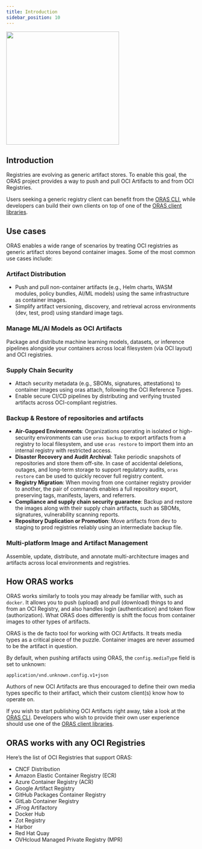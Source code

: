 ```yaml
---
title: Introduction
sidebar_position: 10
---
```


<img src="/img/oras.png" width="300" />

## Introduction

Registries are evolving as generic artifact stores.
To enable this goal, the ORAS project provides a way to
push and pull OCI Artifacts to and from OCI Registries.

Users seeking a generic registry client can benefit from the [ORAS CLI](./installation.mdx), while
developers can build their own clients on top of one of the [ORAS client libraries](./client_libraries/overview.mdx).

## Use cases

ORAS enables a wide range of scenarios by treating OCI registries as generic artifact stores beyond container images. Some of the most common use cases include:

### Artifact Distribution

- Push and pull non-container artifacts (e.g., Helm charts, WASM modules, policy bundles, AI/ML models) using the same infrastructure as container images.
- Simplify artifact versioning, discovery, and retrieval across environments (dev, test, prod) using standard image tags.

### Manage ML/AI Models as OCI Artifacts

Package and distribute machine learning models, datasets, or inference pipelines alongside your containers across local filesystem (via OCI layout) and OCI registries.

### Supply Chain Security

- Attach security metadata (e.g., SBOMs, signatures, attestations) to container images using oras attach, following the OCI Reference Types.
- Enable secure CI/CD pipelines by distributing and verifying trusted artifacts across OCI-compliant registries.

### Backup & Restore of repositories and artifacts

- **Air-Gapped Environments**: Organizations operating in isolated or high-security environments can use `oras backup` to export artifacts from a registry to local filesystem, and use `oras restore` to import them into an internal registry with restricted access.
- **Disaster Recovery and Audit Archival**: Take periodic snapshots of repositories and store them off-site. In case of accidental deletions, outages, and long-term storage to support regulatory audits, `oras restore` can be used to quickly recover full registry content.
- **Registry Migration**: When moving from one container registry provider to another, the pair of commands enables a full repository export, preserving tags, manifests, layers, and referrers.
- **Compliance and supply chain security guarantee**: Backup and restore the images along with their supply chain artifacts, such as SBOMs, signatures, vulnerability scanning reports.
- **Repository Duplication or Promotion**: Move artifacts from dev to staging to prod registries reliably using an intermediate backup file.

### Multi-platform Image and Artifact Management

Assemble, update, distribute, and annotate multi-architecture images and artifacts across local environments and registries.

## How ORAS works

ORAS works similarly to tools you may already be familiar with, such as `docker`. It allows you to
push (upload) and pull (download) things to and from an OCI Registry, and also handles login (authentication)
and token flow (authorization). What ORAS does differently is
shift the focus from container images to other types of artifacts.

ORAS is the de facto tool for working with OCI Artifacts. It treats media types as a critical
piece of the puzzle. Container images are never assumed to be the artifact in question.

By default, when pushing artifacts using ORAS, the `config.mediaType` field is set to unknown:

```
application/vnd.unknown.config.v1+json
```

Authors of new OCI Artifacts are thus encouraged to define their own media types specific to
their artifact, which their custom client(s) know how to operate on.

If you wish to start publishing OCI Artifacts right away, take a look at the [ORAS CLI](./installation.mdx).
Developers who wish to provide their own user experience should use one of the
[ORAS client libraries](./client_libraries/overview.mdx).

## ORAS works with any OCI Registries 

Here’s the list of OCI Registries  that support ORAS:

* CNCF Distribution
* Amazon Elastic Container Registry (ECR)
* Azure Container Registry (ACR)
* Google Artifact Registry
* GitHub Packages Container Registry
* GitLab Container Registry
* JFrog Artifactory
* Docker Hub
* Zot Registry
* Harbor
* Red Hat Quay
* OVHcloud Managed Private Registry (MPR)